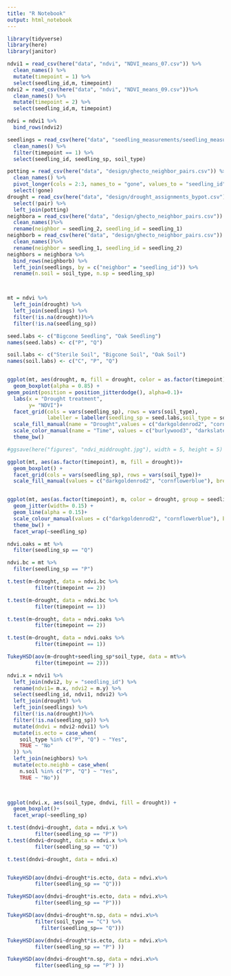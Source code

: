 ```yaml
---
title: "R Notebook"
output: html_notebook
---
```


```r
library(tidyverse)
library(here)
library(janitor)
```

```r
ndvi1 = read_csv(here("data", "ndvi", "NDVI_means_07.csv")) %>% 
  clean_names() %>% 
  mutate(timepoint = 1) %>% 
  select(seedling_id,m, timepoint)
ndvi2 = read_csv(here("data", "ndvi", "NDVI_means_09.csv"))%>% 
  clean_names() %>% 
  mutate(timepoint = 2) %>% 
  select(seedling_id,m, timepoint)

ndvi = ndvi1 %>% 
  bind_rows(ndvi2)
```


```r
seedlings = read_csv(here("data", "seedling_measurements/seedling_measurements.csv")) %>%
  clean_names() %>% 
  filter(timepoint == 1) %>% 
  select(seedling_id, seedling_sp, soil_type)

potting = read_csv(here("data", "design/ghecto_neighbor_pairs.csv")) %>% 
  clean_names() %>% 
  pivot_longer(cols = 2:3, names_to = "gone", values_to = "seedling_id") %>% 
  select(!gone)
drought = read_csv(here("data", "design/drought_assignments_bypot.csv")) %>% 
  select(!pair) %>% 
  left_join(potting)
neighbora = read_csv(here("data", "design/ghecto_neighbor_pairs.csv")) %>% 
  clean_names()%>% 
  rename(neighbor = seedling_2, seedling_id = seedling_1)
neighborb = read_csv(here("data", "design/ghecto_neighbor_pairs.csv")) %>% 
  clean_names()%>% 
  rename(neighbor = seedling_1, seedling_id = seedling_2)
neighbors = neighbora %>% 
  bind_rows(neighborb) %>% 
  left_join(seedlings, by = c("neighbor" = "seedling_id")) %>% 
  rename(n.soil = soil_type, n.sp = seedling_sp)



mt = ndvi %>% 
  left_join(drought) %>% 
  left_join(seedlings) %>% 
  filter(!is.na(drought))%>% 
  filter(!is.na(seedling_sp))
```


```r

seed.labs <- c("Bigcone Seedling", "Oak Seedling")
names(seed.labs) <- c("P", "Q")

soil.labs <- c("Sterile Soil", "Bigcone Soil", "Oak Soil")
names(soil.labs) <- c("C", "P", "Q")


ggplot(mt, aes(drought, m, fill = drought, color = as.factor(timepoint)))+
  geom_boxplot(alpha = 0.85) +
geom_point(position = position_jitterdodge(), alpha=0.1)+
  labs(x = "Drought treatment",
       y= "NDVI")+
  facet_grid(cols = vars(seedling_sp), rows = vars(soil_type), 
             labeller = labeller(seedling_sp = seed.labs,soil_type = soil.labs))+
  scale_fill_manual(name = "Drought",values = c("darkgoldenrod2", "cornflowerblue"), breaks = c("Yes", "No"))+
  scale_color_manual(name = "Time", values = c("burlywood3", "darkslategray"), breaks = c("1", "2"), labels = c("Pre-drought", "Mid-drought"))+
  theme_bw()

#ggsave(here("figures", "ndvi_middrought.jpg"), width = 5, height = 5)

ggplot(mt, aes(as.factor(timepoint), m, fill = drought))+
  geom_boxplot() + 
  facet_grid(cols = vars(seedling_sp), rows = vars(soil_type))+
  scale_fill_manual(values = c("darkgoldenrod2", "cornflowerblue"), breaks = c("Yes", "No"))


ggplot(mt, aes(as.factor(timepoint), m, color = drought, group = seedling_id))+
  geom_jitter(width= 0.15) +
  geom_line(alpha = 0.15)+
  scale_colour_manual(values = c("darkgoldenrod2", "cornflowerblue"), breaks = c("Yes", "No"))+
  theme_bw() + 
  facet_wrap(~seedling_sp)


```


```r


ndvi.oaks = mt %>% 
  filter(seedling_sp == "Q")

ndvi.bc = mt %>% 
  filter(seedling_sp == "P")

t.test(m~drought, data = ndvi.bc %>% 
         filter(timepoint == 2))

t.test(m~drought, data = ndvi.bc %>% 
         filter(timepoint == 1))

t.test(m~drought, data = ndvi.oaks %>% 
         filter(timepoint == 2))

t.test(m~drought, data = ndvi.oaks %>% 
         filter(timepoint == 1))

TukeyHSD(aov(m~drought+seedling_sp*soil_type, data = mt%>% 
         filter(timepoint == 2)))
```

```r
ndvi.x = ndvi1 %>% 
  left_join(ndvi2, by = "seedling_id") %>% 
  rename(ndvi1= m.x, ndvi2 = m.y) %>% 
  select(seedling_id, ndvi1, ndvi2) %>% 
  left_join(drought) %>% 
  left_join(seedlings) %>% 
  filter(!is.na(drought))%>% 
  filter(!is.na(seedling_sp)) %>% 
  mutate(dndvi = ndvi2-ndvi1) %>% 
  mutate(is.ecto = case_when(
    soil_type %in% c("P", "Q") ~ "Yes", 
    TRUE ~ "No"
  )) %>% 
  left_join(neighbors) %>% 
  mutate(ecto.neighb = case_when(
    n.soil %in% c("P", "Q") ~ "Yes", 
    TRUE ~ "No"))
  


ggplot(ndvi.x, aes(soil_type, dndvi, fill = drought)) +
  geom_boxplot()+
  facet_wrap(~seedling_sp)

t.test(dndvi~drought, data = ndvi.x %>% 
         filter(seedling_sp == "P"))
t.test(dndvi~drought, data = ndvi.x %>% 
         filter(seedling_sp == "Q"))

t.test(dndvi~drought, data = ndvi.x)


TukeyHSD(aov(dndvi~drought*is.ecto, data = ndvi.x%>% 
         filter(seedling_sp == "Q")))

TukeyHSD(aov(dndvi~drought*is.ecto, data = ndvi.x%>% 
         filter(seedling_sp == "P")))

TukeyHSD(aov(dndvi~drought*n.sp, data = ndvi.x%>% 
         filter(soil_type == "C") %>% 
           filter(seedling_sp== "Q")))

TukeyHSD(aov(dndvi~drought*is.ecto, data = ndvi.x%>% 
         filter(seedling_sp == "P") ))

TukeyHSD(aov(dndvi~drought*n.sp, data = ndvi.x%>% 
         filter(seedling_sp == "P") ))
```

